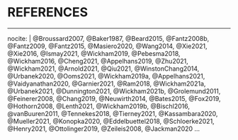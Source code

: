 <!--
The bib chunk below must go last in this document according to how R Markdown renders.  More info is at http://rmarkdown.rstudio.com/authoring_bibliographies_and_citations.html
-->


<!-- 
If you'd like to change the name of the bibliography to something else,
delete "References" and replace it.
-->

# REFERENCES {-}
<!--
This manually sets the header for this unnumbered chapter.
-->
\markboth{References}{References}
<!--
To remove the indentation of the first entry.
-->
\noindent

<!--
To create a hanging indent and spacing between entries.  These three lines may need to be removed for styles that don't require the hanging indent.
-->

\setlength{\parindent}{-0.20in}
\setlength{\leftskip}{0.20in}
\setlength{\parskip}{8pt}


<!--
This is just for testing with more citations for the bibliography at the end.  Add other entries into the list here if you'd like them to appear in the bibliography even if they weren't explicitly cited in the document.
-->

---
nocite: | 
  @Broussard2007, @Baker1987, @Beard2015, @Fantz2008b, @Fantz2009, @Fantz2015, @Masiero2020, @Wang2014, @Xie2021, @Xie2016, @Ismay2021, @Wickham2019, @Pebesma2018, @Wickham2016, @Cheng2021, @Appelhans2019, @Zhu2021, @Wickham2021, @Arnold2021, @Qiu2021, @WinstonChang2014, @Urbanek2020, @Ooms2021, @Wickham2019a, @Appelhans2021, @Vaidyanathan2020, @Garnier2021, @Ram2018, @Wickham2021a, @Urbanek2021, @Dunnington2021, @Wickham2021b, @Grolemund2011, @Feinerer2008, @Chang2019, @Neuwirth2014, @Bates2015, @Fox2019, @Hothorn2008, @Lenth2021, @Wickham2019b, @Bischl2016, @vanBuuren2011, @Tennekes2018, @Tierney2021, @Kassambara2020, @Mueller2021, @Konopka2020, @Eddelbuettel2018, @Schloerke2021, @Henry2021, @Ottolinger2019, @Zeileis2008, @Jackman2020
...

